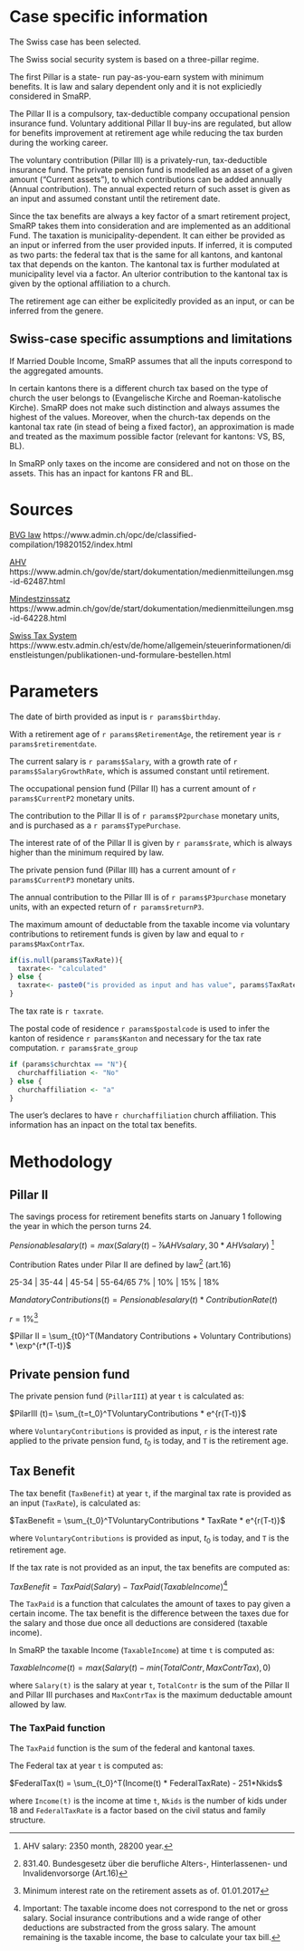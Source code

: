 # Case specific information

The Swiss case has been selected.

The Swiss social security system is based on a three-pillar regime. 

The first Pillar is a state- run pay-as-you-earn system with minimum benefits. It is law and salary dependent only and it is not expliciedly considered in SmaRP.

The Pillar II is a compulsory, tax-deductible company occupational pension insurance fund. Voluntary additional Pillar II buy-ins are regulated, but allow for benefits improvement at retirement age while reducing the tax burden during the working career. 

The voluntary contribution (Pillar III) is a privately-run, tax-deductible insurance fund. The private pension fund is modelled as an asset of a given amount ("Current assets"), to which contributions can be added annually (Annual contribution). The annual expected return of such asset is given as an input and assumed constant until the retirement date.

Since the tax benefits are always a key factor of a smart retirement project, SmaRP takes them into consideration and are implemented as an additional Fund.
The taxation is  municipality-dependent. It can either be provided as an input or inferred from the user provided inputs.
If inferred, it is computed as two parts: the federal tax that is the same for all kantons, and kantonal tax that depends on the kanton. 
The kantonal tax  is further modulated at municipality level via a factor. 
An ulterior contribution to the kantonal tax is given by the optional affiliation to a church.

The retirement age can either be explicitedly provided as an input, or can be inferred from the genere.

## Swiss-case specific assumptions and limitations

If Married Double Income, SmaRP assumes that all the inputs correspond to the aggregated amounts. 

In certain kantons there is a different church tax based on the type of church the user belongs to (Evangelische Kirche and Roeman-katolische Kirche). SmaRP does not make such distinction and always assumes the highest of the values.
Moreover, when the church-tax depends on the kantonal tax rate (in stead of being a fixed factor), an approximation is made and treated as the maximum possible factor (relevant for kantons: VS, BS, BL).

In SmaRP only taxes on the income are considered and not on those on the assets. This has an inpact for kantons FR and BL.

# Sources

[BVG law](https://www.admin.ch/opc/de/classified-compilation/19820152/index.html)
https://www.admin.ch/opc/de/classified-compilation/19820152/index.html

[AHV](https://www.admin.ch/gov/de/start/dokumentation/medienmitteilungen.msg-id-62487.html)
https://www.admin.ch/gov/de/start/dokumentation/medienmitteilungen.msg-id-62487.html

[Mindestzinssatz](https://www.admin.ch/gov/de/start/dokumentation/medienmitteilungen.msg-id-64228.html)
https://www.admin.ch/gov/de/start/dokumentation/medienmitteilungen.msg-id-64228.html

[Swiss Tax System](https://www.estv.admin.ch/estv/de/home/allgemein/steuerinformationen/dienstleistungen/publikationen-und-formulare-bestellen.html)
https://www.estv.admin.ch/estv/de/home/allgemein/steuerinformationen/dienstleistungen/publikationen-und-formulare-bestellen.html

# Parameters

The date of birth provided as input is `r params$birthday`.

With a retirement age of `r params$RetirementAge`, the retirement year is `r params$retirementdate`.

The current salary is `r params$Salary`, with a growth rate of `r params$SalaryGrowthRate`, which is assumed constant until retirement.

The occupational pension fund (Pillar II) has a current amount of `r params$CurrentP2` monetary units.

The contribution to the Pillar II is of `r params$P2purchase` monetary units, and is purchased as a `r params$TypePurchase`.

The interest rate of of the Pillar II is given by `r params$rate`, which is always higher than the minimum required by law.

The private pension fund (Pillar III) has a current amount of `r params$CurrentP3` monetary units.

The annual contribution to the Pillar III is of `r params$P3purchase` monetary units, with an expected return of `r params$returnP3`.

The maximum amount of deductable from the taxable income via voluntary contributions to retirement funds is given by law and equal to `r params$MaxContrTax`.

```r
if(is.null(params$TaxRate)){
  taxrate<- "calculated"
} else {
  taxrate<- paste0("is provided as input and has value", params$TaxRate)
}
```
The tax rate is `r taxrate`.

The postal code of residence `r params$postalcode` is used to infer the kanton of residence `r params$Kanton` and necessary for the tax rate computation.
`r params$rate_group`

<!-- ```{r, echo = FALSE} -->
<!-- Rate_group.list <- list("A" = "Single", -->
<!--                         "B" = "Married", -->
<!--                         "C" = "Married Double Income") -->
<!-- maritalStatus <-"A" #Rate_group.list[[params$rate_group]] -->
<!-- ``` -->

<!-- The user's marital status is `r maritalStatus`, with  `r params$NKids`  children. This information has an inpact on the total tax benefits. -->

```r
if (params$churchtax == "N"){
  churchaffiliation <- "No"
} else {
  churchaffiliation <- "a"
}
```

The user's declares to have `r churchaffiliation` church affiliation. This information has an inpact on the total tax benefits.


#  Methodology

## Pillar II

The savings process for retirement benefits starts on January 1 following the year in which the person turns 24.

$Pensionable salary(t) = max(Salary(t) - ⅞ AHV salary, 30 * AHV salary)$ [^1]

Contribution Rates under Pilar II are defined by law[^2] (art.16)

25-34 | 35-44 | 45-54 | 55-64/65
7%    | 10%   | 15%   | 18%

$Mandatory Contributions(t) = Pensionable salary(t) * Contribution Rate(t)$

$r = 1\%$[^3]

$Pillar II = \sum_{t0}^T(Mandatory Contributions + Voluntary Contributions) * \exp^{r*(T-t)}$

[^1]: AHV salary: 2350 month, 28200 year.
[^2]: 831.40. Bundesgesetz über die berufliche Alters-, Hinterlassenen- und Invalidenvorsorge (Art.16)
[^3]: Minimum interest rate on the retirement assets as of. 01.01.2017

## Private pension fund

The private pension fund (```PillarIII```) at year ```t``` is calculated as:

$PilarIII (t)=  \sum_{t=t_0}^TVoluntaryContributions * e^{r(T-t)}$

where ```VoluntaryContributions``` is provided as input,  ```r``` is the interest rate applied to the private pension fund, $t_0$ is today, and ```T``` is the retirement age. 

## Tax Benefit

The tax benefit (```TaxBenefit```) at year ```t```, if the marginal tax rate is provided as an input (```TaxRate```), is calculated as:

$TaxBenefit = \sum_{t_0}^TVoluntaryContributions *  TaxRate * e^{r(T-t)}$

where ```VoluntaryContributions``` is provided as input, $t_0$ is today, and ```T``` is the retirement age. 

If the tax rate is not provided as an input, the tax benefits are computed as:

$TaxBenefit = TaxPaid(Salary) - TaxPaid(TaxableIncome)$[^4]

The ```TaxPaid``` is a function that calculates the amount of taxes to pay given a certain income. The tax benefit is the difference between the taxes due for the salary and those due once all deductions are considered (taxable income).

In SmaRP the taxable Income (```TaxableIncome```) at time ```t``` is computed as:

$TaxableIncome(t) = max(Salary(t) - min(TotalContr, MaxContrTax),0)$

where ```Salary(t)``` is the salary at year ```t```, ```TotalContr``` is the sum of the Pillar II and Pillar III purchases and ```MaxContrTax``` is the maximum deductable amount allowed by law.

[^4]:  Important: The taxable income does not correspond to the net or gross salary. Social insurance contributions and a wide range of other deductions are substracted from the gross salary. The amount remaining is the taxable income, the base to calculate your tax bill.

### The TaxPaid function

The ```TaxPaid``` function is the sum of the federal and kantonal taxes.

The Federal tax at year ```t``` is computed as:

$FederalTax(t) = \sum_{t_0}^T(Income(t) *  FederalTaxRate) - 251*Nkids$

where ```Income(t)``` is the income at time ```t```, ```Nkids``` is the number of kids under 18 and ```FederalTaxRate``` is a factor based on the civil status and family structure. 

